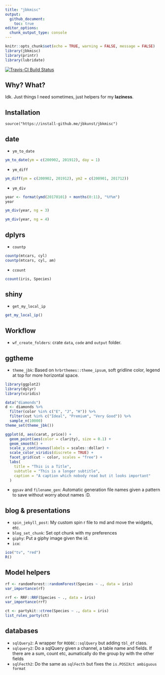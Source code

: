 ```yaml
---
title: "jbkmisc"
output:
  github_document:
    toc: true
editor_options: 
  chunk_output_type: console
---
```


```r
knitr::opts_chunk$set(echo = TRUE, warning = FALSE, message = FALSE)
library(jbkmisc)
library(printr)
library(lubridate)
```

[![Travis-CI Build Status](https://travis-ci.org/jbkunst/jbkmisc.svg?branch=master)](https://travis-ci.org/jbkunst/jbkmisc)

## Why? What?

Idk. Just things I need sometimes, just helpers for my __laziness__.

## Installation

```
source("https://install-github.me/jbkunst/jbkmisc")
```

## date

* `ym_to_date`
```r
ym_to_date(ym = c(200902, 201912), day = 1)
```

* `ym_diff`

```r
ym_diff(ym = c(200902, 201912), ym2 = c(200901, 201712))
```

* `ym_div`

```r
year <- format(ymd(20170101) + months(0:11), "%Y%m")
year

ym_div(year, ng = 3)

ym_div(year, ng = 4)
```

## dplyrs

* `countp`

```r
countp(mtcars, cyl)
countp(mtcars, cyl, am)
```


* `ccount`
```r
ccount(iris, Species)
```


## shiny
* `get_my_local_ip`

```r
get_my_local_ip()
```

## Workflow
* `wf_create_folders`: crate `data`, `code` and `output` folder.

## ggtheme

* `theme_jbk`: Based on `hrbrthemes::theme_ipsum`, soft gridline color, legend at top for more horizontal space.

```r
library(ggplot2)
library(dplyr)
library(viridis)

data("diamonds")
d <- diamonds %>% 
  filter(color %in% c("E", "J", "H")) %>% 
  filter(cut %in% c("Ideal", "Premium", "Very Good")) %>% 
  sample_n(10000)
theme_set(theme_jbk())

ggplot(d, aes(carat, price)) + 
  geom_point(aes(color = clarity), size = 0.1) + 
  geom_smooth() + 
  scale_y_continuous(labels = scales::dollar) + 
  scale_color_viridis(discrete = TRUE) + 
  facet_grid(cut ~ color, scales = "free") + 
  labs(
    title = "This is a Title",
    subtutle = "This is a longer subtitle",
    caption = "A caption which nobody read but it looks important"
  )
```

* `ggsav` and `filename_gen`: Automatic generation file names given a pattern
to save without worry about names :D.

## blog & presentations
* `spin_jekyll_post`: My custom spin r file to md and move the widgets, etc.
* `blog_set_chunk`: Set opt chunk with my preferences
* `giphy`: Put a giphy image given the id.
* `ico`:

```r
ico("tv", "red")
R()
```

## Model helpers

```r
rf <- randomForest::randomForest(Species ~ ., data = iris)
var_importance(rf)

rrf <- RRF::RRF(Species ~ ., data = iris)
var_importance(rrf)

ct <- partykit::ctree(Species ~ ., data = iris)
list_rules_party(ct)
```


## databases
* `sqlQuery2`: A wrapper for `RODBC::sqlQuery` but adding `tbl_df` class.
* `sqlquery2`: Do a sqlQuery given a channel, a table name and fields. If 
there are a sum, count etc, aumatically do the group by with the other 
fields
* `sqlFecth2`: Do the same as `sqlFecth` but fixes the `is.POSIXct ambiguous format`


